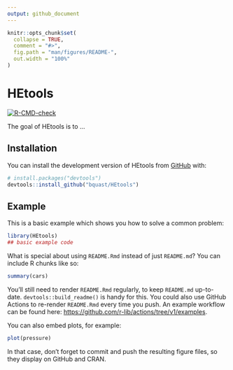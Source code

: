 ```yaml
---
output: github_document
---
```


<!-- README.md is generated from README.Rmd. Please edit that file -->

```r
knitr::opts_chunk$set(
  collapse = TRUE,
  comment = "#>",
  fig.path = "man/figures/README-",
  out.width = "100%"
)
```

# HEtools

<!-- badges: start -->
[![R-CMD-check](https://github.com/bquast/HEtools/actions/workflows/R-CMD-check.yaml/badge.svg)](https://github.com/bquast/HEtools/actions/workflows/R-CMD-check.yaml)
<!-- badges: end -->

The goal of HEtools is to ...

## Installation

You can install the development version of HEtools from [GitHub](https://github.com/) with:

``` r
# install.packages("devtools")
devtools::install_github("bquast/HEtools")
```

## Example

This is a basic example which shows you how to solve a common problem:

```r
library(HEtools)
## basic example code
```

What is special about using `README.Rmd` instead of just `README.md`? You can include R chunks like so:

```r
summary(cars)
```

You'll still need to render `README.Rmd` regularly, to keep `README.md` up-to-date. `devtools::build_readme()` is handy for this. You could also use GitHub Actions to re-render `README.Rmd` every time you push. An example workflow can be found here: <https://github.com/r-lib/actions/tree/v1/examples>.

You can also embed plots, for example:

```r
plot(pressure)
```

In that case, don't forget to commit and push the resulting figure files, so they display on GitHub and CRAN.
